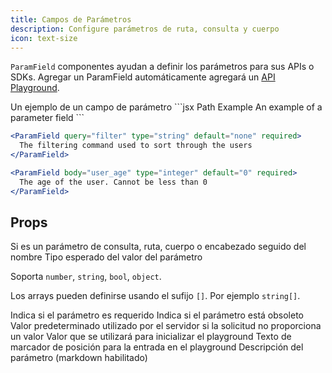 ```yaml
---
title: Campos de Parámetros
description: Configure parámetros de ruta, consulta y cuerpo
icon: text-size
---
```


`ParamField` componentes ayudan a definir los parámetros para sus APIs o SDKs. Agregar un ParamField automáticamente agregará un [API Playground](/api-playground/overview).

<ParamField path="param" type="string" required>
  Un ejemplo de un campo de parámetro
</ParamField>

<RequestExample>
  ```jsx Path Example
  <ParamField path="param" type="string">
    An example of a parameter field
  </ParamField>
  ```

  ```jsx Query Example
  <ParamField query="filter" type="string" default="none" required>
    The filtering command used to sort through the users
  </ParamField>
  ```

  ```jsx Body Example
  <ParamField body="user_age" type="integer" default="0" required>
    The age of the user. Cannot be less than 0
  </ParamField>
  ```
</RequestExample>

## Props

<ParamField body="query, path, body, or header" type="string">
  Si es un parámetro de consulta, ruta, cuerpo o encabezado seguido del nombre
</ParamField>

<ParamField body="type" type="string">
  Tipo esperado del valor del parámetro

  Soporta `number`, `string`, `bool`, `object`.

  Los arrays pueden definirse usando el sufijo `[]`. Por ejemplo `string[]`.
</ParamField>

<ParamField body="required" type="boolean">
  Indica si el parámetro es requerido
</ParamField>

<ParamField body="deprecated" type="boolean">
  Indica si el parámetro está obsoleto
</ParamField>

<ParamField body="default" type="string">
  Valor predeterminado utilizado por el servidor si la solicitud no proporciona un valor
</ParamField>

<ParamField body="initialValue" type="any">
  Valor que se utilizará para inicializar el playground
</ParamField>

<ParamField body="placeholder" type="string">
  Texto de marcador de posición para la entrada en el playground
</ParamField>

<ParamField body="children" type="string">
  Descripción del parámetro (markdown habilitado)
</ParamField>
